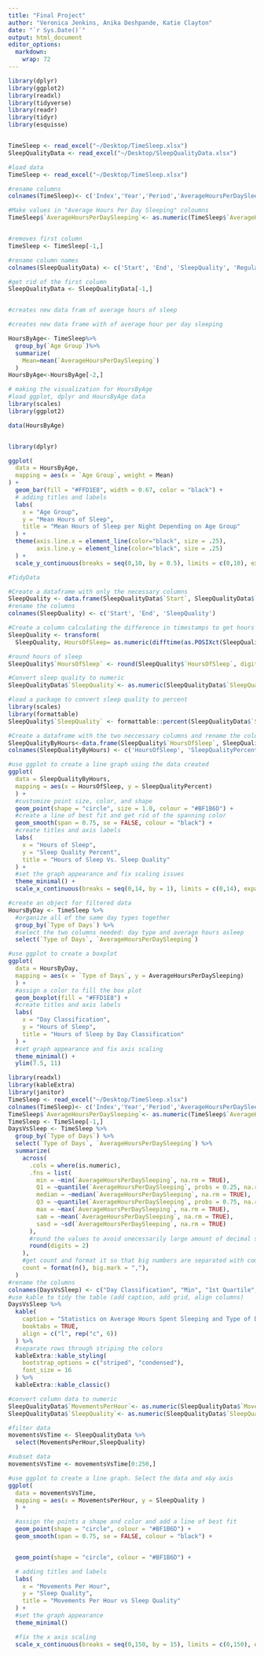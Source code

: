```yaml
---
title: "Final Project"
author: "Veronica Jenkins, Anika Deshpande, Katie Clayton"
date: "`r Sys.Date()`"
output: html_document  
editor_options: 
  markdown: 
    wrap: 72
---
```


```r

library(dplyr)
library(ggplot2)   
library(readxl)
library(tidyverse)
library(readr)
library(tidyr)
library(esquisse)


TimeSleep <- read_excel("~/Desktop/TimeSleep.xlsx")
SleepQualityData <- read_excel("~/Desktop/SleepQualityData.xlsx")

```

```r
#load data 
TimeSleep <- read_excel("~/Desktop/TimeSleep.xlsx")

#rename columns 
colnames(TimeSleep)<- c('Index','Year','Period','AverageHoursPerDaySleeping','Standard Error','Type of Days','Age Group','Activity','Sex')

#Make values in "Average Hours Per Day Sleeping" coloumns 
TimeSleep$`AverageHoursPerDaySleeping`<- as.numeric(TimeSleep$`AverageHoursPerDaySleeping`)


#removes first column 
TimeSleep <- TimeSleep[-1,]
```

```r
#rename column names
colnames(SleepQualityData) <- c('Start', 'End', 'SleepQuality', 'Regularity', 'Mood', 'HeartRate(BPM)', 'Steps', 'AlarmMode', 'AirPressure(Pa)', 'City', 'MovementsPerHour', 'TimeInBed(Seconds)', 'TimeAsleep(Seconds)', 'TimeBeforeSleep(Seconds)', 'WindowStart', 'WindowStop', 'DidSnore', 'SnoreTime', 'WeatherTemperature(Celcius)', 'WeatherTypes', 'Notes')

#get rid of the first column
SleepQualityData <- SleepQualityData[-1,]


#creates new data fram of average hours of sleep
```

```r

#creates new data frame with of average hour per day sleeping

HoursByAge<- TimeSleep%>%
  group_by(`Age Group`)%>%
  summarize(
    Mean=mean(`AverageHoursPerDaySleeping`)
  )
HoursByAge<-HoursByAge[-2,]

```

```r
# making the visualization for HoursByAge
#load ggplot, dplyr and HoursByAge data
library(scales)
library(ggplot2)

data(HoursByAge)


library(dplyr)

ggplot(
  data = HoursByAge,
  mapping = aes(x = `Age Group`, weight = Mean)
) +
  geom_bar(fill = "#FFD1E8", width = 0.67, color = "black") +
  # adding titles and labels
  labs(
    x = "Age Group",
    y = "Mean Hours of Sleep",
    title = "Mean Hours of Sleep per Night Depending on Age Group"
  ) +
  theme(axis.line.x = element_line(color="black", size = .25),
        axis.line.y = element_line(color="black", size = .25)
  ) +
  scale_y_continuous(breaks = seq(0,10, by = 0.5), limits = c(0,10), expand = c(0, 0))
```

```r
#TidyData

#Create a dataframe with only the necessary columns
SleepQuality <- data.frame(SleepQualityData$`Start`, SleepQualityData$`End`, SleepQualityData$`SleepQuality`)
#rename the columns
colnames(SleepQuality) <- c('Start', 'End', 'SleepQuality')

#Create a column calculating the difference in timestamps to get hours of sleep
SleepQuality <- transform(
  SleepQuality, HoursOfSleep= as.numeric(difftime(as.POSIXct(SleepQualityData$`End`), as.POSIXct(SleepQualityData$`Start`)), units = "hours"))

#round hours of sleep
SleepQuality$`HoursOfSleep` <- round(SleepQuality$`HoursOfSleep`, digits = 2)

#Convert sleep quality to numeric
SleepQualityData$`SleepQuality`<- as.numeric(SleepQualityData$`SleepQuality`)

#load a package to convert sleep quality to percent
library(scales)
library(formattable)
SleepQuality$`SleepQuality` <- formattable::percent(SleepQualityData$`SleepQuality`)

#Create a dataframe with the two neccessary columns and rename the columns
SleepQualityByHours<-data.frame(SleepQuality$`HoursOfSleep`, SleepQuality$`SleepQuality`)
colnames(SleepQualityByHours) <- c('HoursOfSleep', 'SleepQualityPercent')

```

```r
#use ggplot to create a line graph using the data created 
ggplot(
  data = SleepQualityByHours,
  mapping = aes(x = HoursOfSleep, y = SleepQualityPercent)
  ) +
  #customize point size, color, and shape
  geom_point(shape = "circle", size = 1.0, colour = "#BF1B6D") +
  #create a line of best fit and get rid of the spanning color
  geom_smooth(span = 0.75, se = FALSE, colour = "black") +
  #create titles and axis labels
  labs(
    x = "Hours of Sleep",
    y = "Sleep Quality Percent",
    title = "Hours of Sleep Vs. Sleep Quality"
  ) +
  #set the graph appearance and fix scaling issues
  theme_minimal() +
  scale_x_continuous(breaks = seq(0,14, by = 1), limits = c(0,14), expand = c(0, 0))
```

```r
#create an object for filtered data
HoursByDay <- TimeSleep %>%
  #organize all of the same day types together
  group_by(`Type of Days`) %>%
  #select the two columns needed: day type and average hours asleep 
  select(`Type of Days`, `AverageHoursPerDaySleeping`)

```

```r
#use ggplot to create a boxplot
ggplot(
  data = HoursByDay,
  mapping = aes(x = `Type of Days`, y = AverageHoursPerDaySleeping)
  ) +
  #assign a color to fill the box plot
  geom_boxplot(fill = "#FFD1E8") +
  #create titles and axis labels
  labs(
    x = "Day Classification",
    y = "Hours of Sleep",
    title = "Hours of Sleep by Day Classification"
  ) +
  #set graph appearance and fix axis scaling
  theme_minimal() +
  ylim(7.5, 11)
```

```r
library(readxl)
library(kableExtra)
library(janitor)
TimeSleep <- read_excel("~/Desktop/TimeSleep.xlsx")
colnames(TimeSleep)<- c('Index','Year','Period','AverageHoursPerDaySleeping','Standard Error','Type of Days','Age Group','Activity','Sex')
TimeSleep$`AverageHoursPerDaySleeping`<- as.numeric(TimeSleep$`AverageHoursPerDaySleeping`)
TimeSleep <- TimeSleep[-1,]
DaysVsSleep <- TimeSleep %>%
  group_by(`Type of Days`) %>%
  select(`Type of Days`, `AverageHoursPerDaySleeping`) %>%
  summarize(
    across(
      .cols = where(is.numeric),
      .fns = list(
        min = ~min(`AverageHoursPerDaySleeping`, na.rm = TRUE),
        Q1 = ~quantile(`AverageHoursPerDaySleeping`, probs = 0.25, na.rm = TRUE),
        median = ~median(`AverageHoursPerDaySleeping`, na.rm = TRUE),
        Q3 = ~quantile(`AverageHoursPerDaySleeping`, probs = 0.75, na.rm = TRUE),
        max = ~max(`AverageHoursPerDaySleeping`, na.rm = TRUE),
        sam = ~mean(`AverageHoursPerDaySleeping`, na.rm = TRUE),
        sasd = ~sd(`AverageHoursPerDaySleeping`, na.rm = TRUE)
      ),
      #round the values to avoid unecessarily large amount of decimal spaces
      round(digits = 2)
    ),
    #get count and format it so that big numbers are separated with commas
    count = format(n(), big.mark = ","),
  )
#rename the columns 
colnames(DaysVsSleep) <- c("Day Classification", "Min", "1st Quartile", "Median", "3rd Quartile", "Max", "Arithmetic Mean", "Arithmetic Standard Deviation", "Count")
#use kable to tidy the table (add caption, add grid, align columns) 
DaysVsSleep %>%
  kable(
    caption = "Statistics on Average Hours Spent Sleeping and Type of Day",
    booktabs = TRUE,
    align = c("l", rep("c", 6))
  ) %>%
  #separate rows through striping the colors
  kableExtra::kable_styling(
    bootstrap_options = c("striped", "condensed"),
    font_size = 16
  ) %>%
  kableExtra::kable_classic()
```

```r

#convert column data to numeric
SleepQualityData$`MovementsPerHour`<- as.numeric(SleepQualityData$`MovementsPerHour`)
SleepQualityData$`SleepQuality`<- as.numeric(SleepQualityData$`SleepQuality`)

#filter data
movementsVsTime <- SleepQualityData %>%
  select(MovementsPerHour,SleepQuality)

#subset data
movementsVsTime <- movementsVsTime[0:250,]

#use ggplot to create a line graph. Select the data and x&y axis
ggplot(
  data = movementsVsTime,
  mapping = aes(x = MovementsPerHour, y = SleepQuality )
  ) +

  #assign the points a shape and color and add a line of best fit
  geom_point(shape = "circle", colour = "#BF1B6D") +
  geom_smooth(span = 0.75, se = FALSE, colour = "black") +


  geom_point(shape = "circle", colour = "#BF1B6D") +

  # adding titles and labels
  labs(
    x = "Movements Per Hour",
    y = "Sleep Quality",
    title = "Movements Per Hour vs Sleep Quality"
  ) +
  #set the graph appearance
  theme_minimal() 

  #fix the x axis scaling
  scale_x_continuous(breaks = seq(0,150, by = 15), limits = c(0,150), expand = c(0, 0))

```
